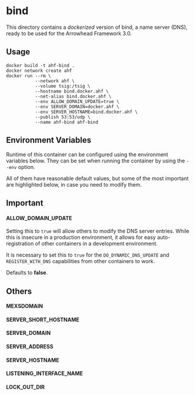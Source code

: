 = bind =

This directory contains a ''dockerized'' version of bind, a name server (DNS), ready to be used for the Arrowhead Framework 3.0.

== Usage ==

<pre>docker build -t ahf-bind .
docker network create ahf
docker run --rm \
           --network ahf \
           --volume tsig:/tsig \
           --hostname bind.docker.ahf \
           --net-alias bind.docker.ahf \
           --env ALLOW_DOMAIN_UPDATE=true \
           --env SERVER_DOMAIN=docker.ahf \
           --env SERVER_HOSTNAME=bind.docker.ahf \
           --publish 53:53/udp \
           --name ahf-bind ahf-bind</pre>
== Environment Variables ==

Runtime of this container can be configured using the environment variables below. They can be set when running the container by using the <code>--env</code> option.

All of them have reasonable default values, but some of the most important are highlighted below, in case you need to modify them.

== Important ==

==== ALLOW_DOMAIN_UPDATE ====

Setting this to <code>true</code> will allow others to modify the DNS server entries. While this is insecure in a production environment, it allows for easy auto-registration of other containers in a development environment.

It is necessary to set this to <code>true</code> for the <code>DO_DYNAMIC_DNS_UPDATE</code> and <code>REGISTER_WITH_DNS</code> capabilities from other containers to work.

Defaults to '''false'''.

== Others ==

==== MEXSDOMAIN ====

==== SERVER_SHORT_HOSTNAME ====

==== SERVER_DOMAIN ====

==== SERVER_ADDRESS ====

==== SERVER_HOSTNAME ====

==== LISTENING_INTERFACE_NAME ====

==== LOCK_OUT_DIR ====

